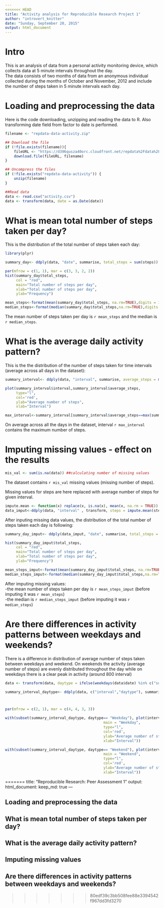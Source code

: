 ```yaml
---
<<<<<<< HEAD
title: "Activity analysis for Reproducible Research Project 1"
author: "introvert_knitter"
date: "Sunday, September 20, 2015"
output: html_document
---
```



Intro
=================================================================================


This is an analysis of data from a personal activity monitoring device, which collects data at 5 minute intervals throughout the day.  
The data consists of two months of data from an anonymous individual collected during the months of October and November, 2012 and include the number of steps taken in 5 minute intervals each day.


Loading and preprocessing the data
=================================================================================

Here is the code downloading, unzipping and reading the data to R. Also transforming date field from factor to date is performed.

```r
filename <- "repdata-data-activity.zip"

## Download the file
if (!file.exists(filename)){
    fileURL <- "https://d396qusza40orc.cloudfront.net/repdata%2Fdata%2Factivity.zip"
    download.file(fileURL, filename)
}  

## Uncompress the files
if (!file.exists("repdata-data-activity")) { 
    unzip(filename) 
}

##Read data
data <- read.csv("activity.csv")
data <- transform(data, date = as.Date(date))

```


What is mean total number of steps taken per day?
=================================================================================
  
This is the distribution of the total number of steps taken each day:

```r
library(plyr)
```

```r
summary_day<- ddply(data, "date", summarise, total_steps = sum(steps)) ##new data frame with total number of steps per day

par(mfrow = c(1, 1), mar = c(3, 3, 2, 2))
hist(summary_day$total_steps,
     col = "red",
     main="Total number of steps per day",
     xlab="Total number of steps per day",
     ylab="Frequency")
```

```r
mean_steps<-format(mean(summary_day$total_steps, na.rm=TRUE),digits = 1,nsmall=1)
median_steps<-format(median(summary_day$total_steps,na.rm=TRUE),digits = 1,nsmall=1)
```

The mean number of steps taken per day is `r mean_steps` and the median is `r median_steps`.


What is the average daily activity pattern?
=================================================================================
  
This is the the distribution of the  number of steps taken for time intervals (average across  all days in the dataset):
```r
summary_interval<- ddply(data, "interval", summarise, average_steps = mean(steps, na.rm=TRUE)) ##new data frame with avg number of steps per interval

plot(summary_interval$interval,summary_interval$average_steps,
     type="l",
     col='red',
     ylab="Average number of steps",
     xlab="Interval")
```
```r
max_interval<-summary_interval[summary_interval$average_steps==max(summary_interval$average_steps), 1]
```

On average across all the days in the dataset, interval `r max_interval` contains the maximum number of steps.



Imputing missing values - effect on the results
=================================================================================
  
```r
mis_val <- sum(is.na(data)) ##calculating number of missing values
```
The dataset contains `r mis_val` missing values (missing number of steps).  

Missing values for steps are here replaced with average number of steps for given interval.


```r
impute.mean <- function(x) replace(x, is.na(x), mean(x, na.rm = TRUE)) 
data_imput<-ddply(data, "interval" , transform, steps = impute.mean(steps)) ##data with  missing values in steps replaced with mean for interval
```

After inputing missing data values, the distribution of the total number of steps taken each day is following:

```r
summary_day_imput<- ddply(data_imput, "date", summarise, total_steps = sum(steps)) ##new data frame with total number of steps per day

hist(summary_day_imput$total_steps,
     col = "red",
     main="Total number of steps per day",
     xlab="Total number of steps per day",
     ylab="Frequency")
```

```r
mean_steps_imput<-format(mean(summary_day_imput$total_steps, na.rm=TRUE),digits = 1,nsmall=1)
median_steps_imput<-format(median(summary_day_imput$total_steps,na.rm=TRUE),digits = 1,nsmall=1)
```
After imputing missing values:  
-the mean number of steps taken per day is `r mean_steps_imput` (before imputing it was `r mean_steps`)  
-the median is `r median_steps_imput` (before imputing it was `r median_steps`)

  
Are there differences in activity patterns between weekdays and weekends?
=================================================================================
  
There is a difference in distribution of average number of steps taken between weekdays and weekend. On weekends the activity (average number of steps) are evenly distributed throughout the day while on weekdays there is a clear peak in activity (around 800 interval)

```r
data <- transform(data, daytype = ifelse(weekdays(data$date) %in% c("sobota","niedziela"),"Weekend", "Weekday")) #calculating daytype variable (weekdays /weekends)

summary_interval_daytype<- ddply(data, c("interval","daytype"), summarise, average_steps = mean(steps, na.rm=TRUE)) ##new data frame with avg number of steps per interval



par(mfrow = c(2, 1), mar = c(4, 4, 3, 3))

with(subset(summary_interval_daytype, daytype== "Weekday"), plot(interval, average_steps,
                                             main = "Weekday",
                                             type="l",
                                             col='red',
                                             ylab="Average number of steps",
                                             xlab="Interval"))

with(subset(summary_interval_daytype, daytype== "Weekend"), plot(interval, average_steps,
                                             main = "Weekend",
                                             type="l",
                                             col='red',
                                             ylab="Average number of steps",
                                             xlab="Interval"))
```
=======
title: "Reproducible Research: Peer Assessment 1"
output: 
  html_document:
    keep_md: true
---


## Loading and preprocessing the data



## What is mean total number of steps taken per day?



## What is the average daily activity pattern?



## Imputing missing values



## Are there differences in activity patterns between weekdays and weekends?
>>>>>>> 80edf39c3bb508fee88e3394542f967dd3fd3270

